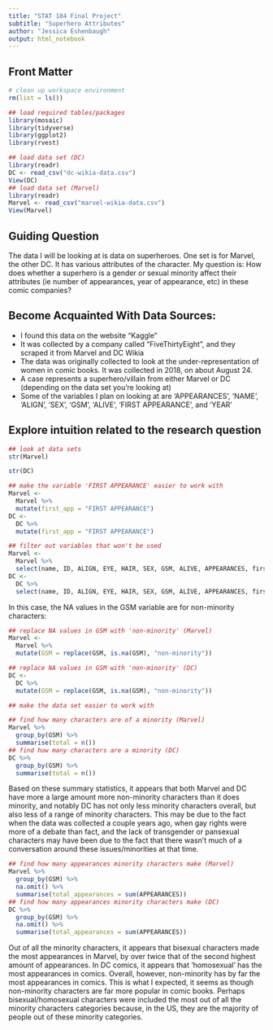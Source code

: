 ```yaml
---
title: "STAT 184 Final Project" 
subtitle: "Superhero Attributes"
author: "Jessica Eshenbaugh"
output: html_notebook
---
```


## Front Matter
```r
# clean up workspace environment
rm(list = ls())

## load required tables/packages
library(mosaic)
library(tidyverse)
library(ggplot2)
library(rvest)

## load data set (DC)
library(readr)
DC <- read_csv("dc-wikia-data.csv")
View(DC)
## load data set (Marvel)
library(readr)
Marvel <- read_csv("marvel-wikia-data.csv")
View(Marvel)
```

## Guiding Question
The data I will be looking at is data on superheroes. One set is for Marvel, the other DC. It has various attributes of the character. 
My question is: How does whether a superhero is a gender or sexual minority affect their attributes (ie number of appearances, year of appearance, etc) in these comic companies?

## Become Acquainted With Data Sources:
* I found this data on the website "Kaggle"
* It was collected by a company called "FiveThirtyEight", and they scraped it from Marvel and DC Wikia 
* The data was originally collected to look at the under-representation of women in comic books. It was collected in 2018, on about August 24. 
* A case represents a superhero/villain from either Marvel or DC (depending on the data set you're looking at)
* Some of the variables I plan on looking at are 'APPEARANCES', 'NAME', 'ALIGN', 'SEX', 'GSM', 'ALIVE', 'FIRST APPEARANCE', and 'YEAR'

## Explore intuition related to the research question 
```r
## look at data sets
str(Marvel)
```
```r
str(DC)
```
```r
## make the variable 'FIRST APPEARANCE' easier to work with 
Marvel <-
  Marvel %>%
  mutate(first_app = "FIRST APPEARANCE")
DC <-
  DC %>%
  mutate(first_app = "FIRST APPEARANCE")
```

```r
## filter out variables that won't be used
Marvel <-
  Marvel %>%
  select(name, ID, ALIGN, EYE, HAIR, SEX, GSM, ALIVE, APPEARANCES, first_app, Year)
DC <-
  DC %>%
  select(name, ID, ALIGN, EYE, HAIR, SEX, GSM, ALIVE, APPEARANCES, first_app, YEAR)
```
In this case, the NA values in the GSM variable are for non-minority characters:
```r
## replace NA values in GSM with 'non-minority' (Marvel)
Marvel <-
  Marvel %>%
  mutate(GSM = replace(GSM, is.na(GSM), "non-minority"))

## replace NA values in GSM with 'non-minority' (DC)
DC <-
  DC %>%
  mutate(GSM = replace(GSM, is.na(GSM), "non-minority"))

## make the data set easier to work with 
```  
```r
## find how many characters are of a minority (Marvel)
Marvel %>%
  group_by(GSM) %>%
  summarise(total = n())
## find how many characters are a minority (DC)
DC %>%
  group_by(GSM) %>%
  summarise(total = n())
```
Based on these summary statistics, it appears that both Marvel and DC have more a large amount more non-minority characters than it does minority, and notably DC has not only less minority characters overall, but also less of a range of minority characters. This may be due to the fact when the data was collected a couple years ago, when gay rights were more of a debate than fact, and the lack of transgender or pansexual characters may have been due to the fact that there wasn't much of a conversation around these issues/minorities at that time.  
```r
## find how many appearances minority characters make (Marvel)
Marvel %>%
  group_by(GSM) %>%
  na.omit() %>%
  summarise(total_appearances = sum(APPEARANCES))
## find how many appearances minority characters make (DC)
DC %>%
  group_by(GSM) %>%
  na.omit() %>%
  summarise(total_appearances = sum(APPEARANCES))
```
Out of all the minority characters, it appears that bisexual characters made the most appearances in Marvel, by over twice that of the second highest amount of appearances. In DC comics, it appears that 'homosexual' has the most appearances in comics. Overall, however, non-minority has by far the most appearances in comics. This is what I expected, it seems as though non-minority characters are far more popular in comic books. Perhaps bisexual/homosexual characters were included the most out of all the minority characters categories because, in the US, they are the majority of people out of these minority categories. 

